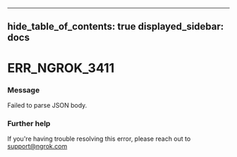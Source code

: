 

---
hide_table_of_contents: true
displayed_sidebar: docs
---


# ERR_NGROK_3411

### Message
Failed to parse JSON body.

<ErrorDetails error="err_ngrok_3411" />



### Further help
If you're having trouble resolving this error, please reach out to [support@ngrok.com](mailto:support@ngrok.com?subject=Help%20with%20ERR_NGROK_3411)

